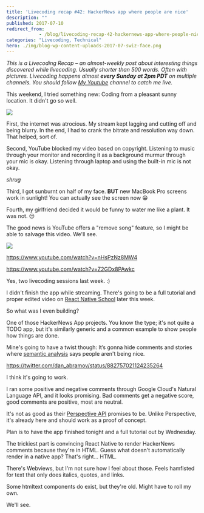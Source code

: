 ```yaml
---
title: 'Livecoding recap #42: HackerNews app where people are nice'
description: ""
published: 2017-07-10
redirect_from: 
            - /blog/livecoding-recap-42-hackernews-app-where-people-nice/swizec/7701
categories: "Livecoding, Technical"
hero: ./img/blog-wp-content-uploads-2017-07-swiz-face.png
---
```

_This is a Livecoding Recap – an almost-weekly post about interesting things discovered while livecoding. Usually shorter than 500 words. Often with pictures. Livecoding happens almost **every Sunday at 2pm PDT** on multiple channels. You should follow [My Youtube](https://www.youtube.com/TheSwizec) channel to catch me live._

This weekend, I tried something new: Coding from a pleasant sunny location. It didn&#x27;t go so well.

![](./img/blog-wp-content-uploads-2017-07-swiz-face.png)

First, the internet was atrocious. My stream kept lagging and cutting off and being blurry. In the end, I had to crank the bitrate and resolution way down. That helped, sort of.

Second, YouTube blocked my video based on copyright. Listening to music through your monitor and recording it as a background murmur through your mic is okay. Listening through laptop and using the built-in mic is not okay.

_shrug_

Third, I got sunburnt on half of my face. **BUT** new MacBook Pro screens work in sunlight! You can actually see the screen now 😁

Fourth, my girlfriend decided it would be funny to water me like a plant. It was not. 😒

The good news is YouTube offers a &quot;remove song&quot; feature, so I might be able to salvage this video. We&#x27;ll see.

![](./img/blog-wp-content-uploads-2017-07-YT-screenshot.png)

https://www.youtube.com/watch?v=nHsPzNz8MW4

https://www.youtube.com/watch?v=Z2GDx8PAwkc

Yes, two livecoding sessions last week. :)

I didn&#x27;t finish the app while streaming. There&#x27;s going to be a full tutorial and proper edited video on [React Native School](http://school.shoutem.com/) later this week.

So what was I even building?

One of those HackerNews App projects. You know the type; it&#x27;s not quite a TODO app, but it&#x27;s similarly generic and a common example to show people how things are done.

Mine&#x27;s going to have a twist though: It’s gonna hide comments and stories where [semantic analysis](https://cloud.google.com/natural-language/) says people aren&#x27;t being nice.

https://twitter.com/dan_abramov/status/882757021124235264

I think it&#x27;s going to work.

I ran some positive and negative comments through Google Cloud&#x27;s Natural Language API, and it looks promising. Bad comments get a negative score, good comments are positive, most are neutral.

It&#x27;s not as good as their [Perspective API](https://www.perspectiveapi.com/#/) promises to be. Unlike Perspective, it&#x27;s already here and should work as a proof of concept.

Plan is to have the app finished tonight and a full tutorial out by Wednesday.

The trickiest part is convincing React Native to render HackerNews comments because they&#x27;re in HTML. Guess what doesn&#x27;t automatically render in a native app? That&#x27;s right… HTML.

There&#x27;s Webviews, but I&#x27;m not sure how I feel about those. Feels hamfisted for text that only does italics, quotes, and links.

Some htmltext components do exist, but they&#x27;re old. Might have to roll my own.

We&#x27;ll see.
